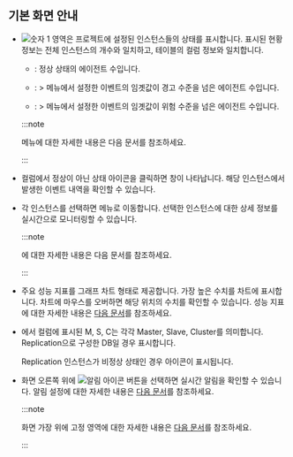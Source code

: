 ## 기본 화면 안내

<ProdImg img='db-instance-list.png' desc='인스턴트 목록' />

* ![숫자 1](/img/number-01.png) 영역은 프로젝트에 설정된 인스턴스들의 상태를 표시합니다. 표시된 현황 정보는 전체 인스턴스의 개수와 일치하고, 테이블의 <Cmdname sid="status" className="uitext" /> 컬럼 정보와 일치합니다.

  <InDoc product="postgresql,mysql,oracle-pro">

  * <span class='snormal'><Cmdname sid="sms_alert_normal" /></span>: 정상 상태의 에이전트 수입니다.

  * <span class='slow'><Cmdname sid="sms_alert_warn" /></span>: <Cmdname sid="side_event" className="uitext" /> &gt; <Cmdname sid="side_eventNoti" className="uitext" /> 메뉴에서 설정한 이벤트의 임곗값이 <span class='slow'>경고</span> 수준을 넘은 에이전트 수입니다.

  * <span class='vslow'><Cmdname sid="sms_alert_fatal" /></span>: <Cmdname sid="side_event" className="uitext" /> &gt; <Cmdname sid="side_eventNoti" className="uitext" /> 메뉴에서 설정한 이벤트의 임곗값이 <span class='vslow'>위험</span> 수준을 넘은 에이전트 수입니다.

  :::note

  <Cmdname sid="side_event" className="uitext" /> 메뉴에 대한 자세한 내용은 <Link to="set-notice">다음 문서</Link>를 참조하세요.

  :::

  </InDoc>

* <Cmdname sid="status" className="uitext" /> 컬럼에서 정상이 아닌 상태 아이콘을 클릭하면 <Cmdname sid="event" className="uitext" /> 창이 나타납니다. 해당 인스턴스에서 발생한 이벤트 내역을 확인할 수 있습니다.

* 각 인스턴스를 선택하면 <Cmdname sid="side_dbMonitoring" className="uitext" /> 메뉴로 이동합니다. 선택한 인스턴스에 대한 상세 정보를 실시간으로 모니터링할 수 있습니다. 

  :::note

  <Cmdname sid="side_dbMonitoring" className="uitext" />에 대한 자세한 내용은 <Link to="instance-monitoring">다음 문서</Link>를 참조하세요.

  :::

* 주요 성능 지표를 그래프 차트 형태로 제공합니다. 가장 높은 수치를 차트에 표시합니다. 차트에 마우스를 오버하면 해당 위치의 수치를 확인할 수 있습니다. 성능 지표에 대한 자세한 내용은 [다음 문서](metrics-data-list)를 참조하세요.

* <Cmdname sid="instance_list" className="uitext" />에서 <Cmdname sid="server_name" className="uitext" /> 컬럼에 표시된 <span class='mark master'>M</span>, <span class='mark instance'>S</span>, <span class='mark master'>C</span>는 각각 Master, Slave, Cluster를 의미합니다. Replication으로 구성한 DB일 경우 표시합니다.

  Replication 인스턴스가 비정상 상태인 경우 <LinkImage img='ic-warinig-db.svg' desc='경고' className='ico' /> 아이콘이 표시됩니다.

  <ImgLang img='db-instance-list-replication-warning.png' />

* 화면 오른쪽 위에 ![알림 아이콘](/img/ico-noti.svg) 버튼을 선택하면 실시간 알림을 확인할 수 있습니다. 알림 설정에 대한 자세한 내용은 [다음 문서](set-notice)를 참조하세요.

  :::note

  화면 가장 위에 고정 영역에 대한 자세한 내용은 [다음 문서](../main-ui-intro-v2)를 참조하세요.

  :::